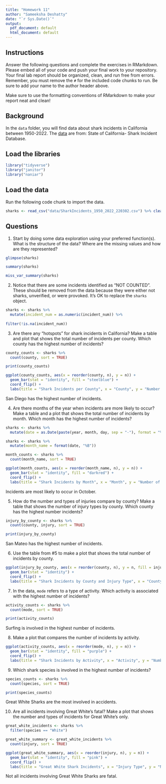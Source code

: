 ```yaml
---
title: "Homework 11"
author: "Sameeksha Deshatty"
date: "`r Sys.Date()`"
output:
  pdf_document: default
  html_document: default
---
```


## Instructions
Answer the following questions and complete the exercises in RMarkdown. Please embed all of your code and push your final work to your repository. Your final lab report should be organized, clean, and run free from errors. Remember, you must remove the `#` for the included code chunks to run. Be sure to add your name to the author header above.  

Make sure to use the formatting conventions of RMarkdown to make your report neat and clean!    

## Background
In the `data` folder, you will find data about shark incidents in California between 1950-2022. The [data](https://catalog.data.gov/dataset/shark-incident-database-california-56167) are from: State of California- Shark Incident Database.   

## Load the libraries
```r
library("tidyverse")
library("janitor")
library("naniar")
```

## Load the data
Run the following code chunk to import the data.
```r
sharks <- read_csv("data/SharkIncidents_1950_2022_220302.csv") %>% clean_names()
```

## Questions
1. Start by doing some data exploration using your preferred function(s). What is the structure of the data? Where are the missing values and how are they represented?  
```r
glimpse(sharks)

summary(sharks)

miss_var_summary(sharks)

```


2. Notice that there are some incidents identified as "NOT COUNTED". These should be removed from the data because they were either not sharks, unverified, or were provoked. It's OK to replace the `sharks` object.
```r
sharks <- sharks %>%
  mutate(incident_num = as.numeric(incident_num)) %>% 
  
filter(!is.na(incident_num))  

```


3. Are there any "hotspots" for shark incidents in California? Make a table and plot that shows the total number of incidents per county. Which county has the highest number of incidents?
```r
county_counts <- sharks %>% 
  count(county, sort = TRUE)

print(county_counts)

ggplot(county_counts, aes(x = reorder(county, n), y = n)) +
  geom_bar(stat = "identity", fill = "steelblue") +
  coord_flip() +
  labs(title = "Shark Incidents per County", x = "County", y = "Number of Incidents")

```
San Diego has the highest number of incidents. 

4. Are there months of the year when incidents are more likely to occur? Make a table and a plot that shows the total number of incidents by month. Which month has the highest number of incidents? 
```r
sharks <- sharks %>%
  mutate(date = as.Date(paste(year, month, day, sep = "-"), format = "%Y-%m-%d"))

sharks <- sharks %>%
  mutate(month_name = format(date, "%B")) 

month_counts <- sharks %>%
  count(month_name, sort = TRUE)

ggplot(month_counts, aes(x = reorder(month_name, n), y = n)) +
  geom_bar(stat = "identity", fill = "darkred") +
  coord_flip() +
  labs(title = "Shark Incidents by Month", x = "Month", y = "Number of Incidents")


```
Incidents are most likely to occur in October. 

5. How do the number and types of injuries compare by county? Make a table that shows the number of injury types by county. Which county has the highest number incidents?
```r
injury_by_county <- sharks %>% 
  count(county, injury, sort = TRUE)

print(injury_by_county)

```
San Mateo has the highest number of incidents.

6. Use the table from #5 to make a plot that shows the total number of incidents by county.
```r
ggplot(injury_by_county, aes(x = reorder(county, n), y = n, fill = injury)) +
  geom_bar(stat = "identity") +
  coord_flip() +
  labs(title = "Shark Incidents by County and Injury Type", x = "County", y = "Total Incidents", fill = "Injury Type")

```


7. In the data, `mode` refers to a type of activity. Which activity is associated with the highest number of incidents?
```r
activity_counts <- sharks %>% 
  count(mode, sort = TRUE)

print(activity_counts)

```

Surfing is involved in the highest number of incidents.

8. Make a plot that compares the number of incidents by activity.
```r
ggplot(activity_counts, aes(x = reorder(mode, n), y = n)) +
  geom_bar(stat = "identity", fill = "purple") +
  coord_flip() +
  labs(title = "Shark Incidents by Activity", x = "Activity", y = "Number of Incidents")


```


9. Which shark species is involved in the highest number of incidents?  
```r
species_counts <- sharks %>% 
  count(species, sort = TRUE)

print(species_counts)

```
Great White Sharks are the most involved in accidents.

10. Are all incidents involving Great White's fatal? Make a plot that shows the number and types of incidents for Great White's only.
```r
great_white_incidents <- sharks %>% 
  filter(species == "White")

great_white_summary <- great_white_incidents %>% 
  count(injury, sort = TRUE)

ggplot(great_white_summary, aes(x = reorder(injury, n), y = n)) +
  geom_bar(stat = "identity", fill = "pink") +
  coord_flip() +
  labs(title = "Great White Shark Incidents", x = "Injury Type", y = "Number of Incidents")

```
Not all incidents involving Great White Sharks are fatal.

